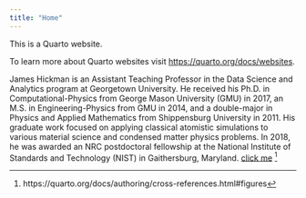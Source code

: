 ```yaml
---
title: "Home"
---
```


This is a Quarto website.

To learn more about Quarto websites visit <https://quarto.org/docs/websites>.

James Hickman is an Assistant Teaching Professor in the Data Science and Analytics program at Georgetown University. He received his Ph.D. in Computational-Physics from George Mason University (GMU) in 2017, an M.S. in Engineering-Physics from GMU in 2014, and a double-major in Physics and Applied Mathematics from Shippensburg University in 2011. His graduate work focused on applying classical atomistic simulations to various material science and condensed matter physics problems. In 2018, he was awarded an NRC postdoctoral fellowship at the National Institute of Standards and Technology (NIST) in Gaithersburg, Maryland. [click me](https://quarto.org/docs/authoring/cross-references.html#figures) [^my_note]

[^my_note]: https://quarto.org/docs/authoring/cross-references.html#figures
